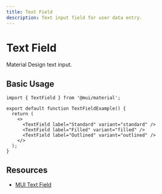 ```yaml
---
title: Text Field
description: Text input field for user data entry.
---
```


# Text Field

Material Design text input.

## Basic Usage

```tsx
import { TextField } from '@mui/material';

export default function TextFieldExample() {
  return (
    <>
      <TextField label="Standard" variant="standard" />
      <TextField label="Filled" variant="filled" />
      <TextField label="Outlined" variant="outlined" />
    </>
  );
}
```

## Resources

- [MUI Text Field](https://mui.com/material-ui/react-text-field/)
